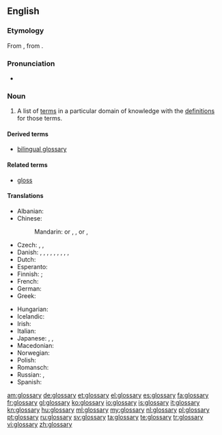 {{selfref|There is a '''[[Appendix:Glossary|Glossary of terms]]''' used in Wiktionary. See also Wiktionary's [[:Category:Glossaries]]}}
==English==
{{wikipedia}}

===Etymology===
From {{etyl|la}} {{term|glossarium|glossārium}}, from {{term|γλῶσσα||tongue|lang=grc|tr=glossa}}.

===Pronunciation===
* {{IPA|/ˈɡlɒsəɹi/}}

===Noun===
{{en-noun|glossaries}}

# {{lexicography}} A list of [[term]]s in a particular domain of knowledge with the [[definition]]s for those terms.

====Derived terms====
* [[bilingual glossary]]

====Related terms====
* [[gloss]]

====Translations====
{{trans-top|list of words with their definitions}}
* Albanian: {{t|sq|fjalorth‎|m|xs=Albanian}}
* Chinese:
*: Mandarin: {{t|zh|詞匯表|sc=Hani}} or {{t|zh|詞彙表|sc=Hani}}, {{t|zh|词汇表|tr=cíhuìbiǎo|sc=Hani}}, {{t|zh|詞匯|sc=Hani}} or {{t|zh|詞彙|sc=Hani}}, {{t|zh|词汇|tr=cíhuì|sc=Hani}}
* Czech: {{t-|cs|slovník pojmů|m}}, {{t-|cs|slovníček pojmů|m}}, {{t-|cs|glosář|m}}
* Danish: {{t-|da|glosar}}, {{t|da|glossar}}, {{t|da|glosarium}}, {{t-|da|glossarium}}, {{t|da|glosebog}}, {{t|da|ordliste}}, {{t|da|termliste}}, {{t|da|gloseliste}}, {{t|da|glossehæfte}},
* Dutch: {{t+|nl|glossarium|n}}
* Esperanto: {{t-|eo|glosaro|xs=Esperanto}}
* Finnish: {{t+|fi|sanasto}}; {{t-|fi|asiasanasto}}
* French: {{t+|fr|glossaire}}
* German: {{t+|de|Glossar|n}}
* Greek: {{t|el|γλωσσάριο|n|tr=glossário|sc=Grek}}
{{trans-mid}}
* Hungarian: {{t+|hu|szójegyzék}}
* Icelandic: {{t+|is|orðasafn|n}}
* Irish: {{t|ga|foclóirín|m|xs=Irish}}
* Italian: {{t+|it|glossario|m}}
* Japanese: {{t|ja|用語集|tr=ようごしゅう, yōgoshū|sc=Jpan}}, {{t|ja|語彙|tr=ごい, goi|sc=Jpan}}, {{t|ja|グロッサリー|tr=gurossarī|sc=Jpan}}
* Macedonian: {{t|mk|поимник|m|tr=póimnik}}
* Norwegian: {{t-|no|glossar|n}}
* Polish: {{t|pl|glosariusz|m}}
* Romansch: {{t|rm|glossari|m}}
* Russian: {{t+|ru|глоссарий|m|tr=glossárij}}, {{t|ru|словарь|m|tr=slovár’|sc=Cyrl}}
* Spanish: {{t+|es|glosario|m}}
{{trans-bottom}}

[[am:glossary]]
[[de:glossary]]
[[et:glossary]]
[[el:glossary]]
[[es:glossary]]
[[fa:glossary]]
[[fr:glossary]]
[[gl:glossary]]
[[ko:glossary]]
[[io:glossary]]
[[is:glossary]]
[[it:glossary]]
[[kn:glossary]]
[[hu:glossary]]
[[ml:glossary]]
[[my:glossary]]
[[nl:glossary]]
[[pl:glossary]]
[[pt:glossary]]
[[ru:glossary]]
[[sv:glossary]]
[[ta:glossary]]
[[te:glossary]]
[[tr:glossary]]
[[vi:glossary]]
[[zh:glossary]]